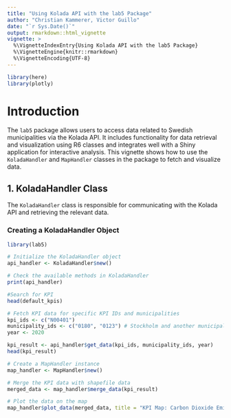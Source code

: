 ```yaml
---
title: "Using Kolada API with the lab5 Package"
author: "Christian Kammerer, Victor Guillo"
date: "`r Sys.Date()`"
output: rmarkdown::html_vignette
vignette: >
  %\VignetteIndexEntry{Using Kolada API with the lab5 Package}
  %\VignetteEngine{knitr::rmarkdown}
  %\VignetteEncoding{UTF-8}
---
```


```r
library(here)
library(plotly)
```



# Introduction
The `lab5` package allows users to access data related to Swedish municipalities via the Kolada API. It includes functionality for data retrieval and visualization using R6 classes and integrates well with a Shiny application for interactive analysis. This vignette shows how to use the `KoladaHandler` and `MapHandler` classes in the package to fetch and visualize data.

## 1. KoladaHandler Class

The `KoladaHandler` class is responsible for communicating with the Kolada API and retrieving the relevant data.

### Creating a KoladaHandler Object
```r
library(lab5)
```


```r
# Initialize the KoladaHandler object
api_handler <- KoladaHandler$new()

# Check the available methods in KoladaHandler
print(api_handler)
```
```r
#Search for KPI
head(default_kpis)
```




```r
# Fetch KPI data for specific KPI IDs and municipalities
kpi_ids <- c("N00401")
municipality_ids <- c("0180", "0123") # Stockholm and another municipality
year <- 2020

kpi_result <- api_handler$get_data(kpi_ids, municipality_ids, year)
head(kpi_result)

```

```r
# Create a MapHandler instance
map_handler <- MapHandler$new()

```

```r
# Merge the KPI data with shapefile data
merged_data <- map_handler$merge_data(kpi_result)

# Plot the data on the map
map_handler$plot_data(merged_data, title = "KPI Map: Carbon Dioxide Emissions")

```



